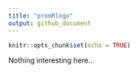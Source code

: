 ```yaml
---
title: "promRlogo"
output: github_document
---
```


```r
knitr::opts_chunk$set(echo = TRUE)
```

Nothing interesting here...
